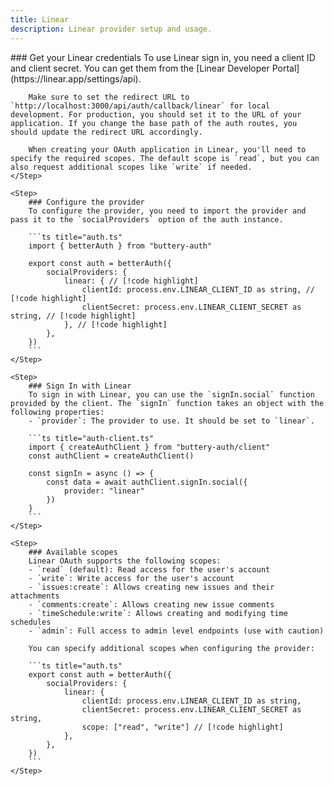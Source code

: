 ```yaml
---
title: Linear
description: Linear provider setup and usage.
---
```


<Steps>
    <Step> 
        ### Get your Linear credentials
        To use Linear sign in, you need a client ID and client secret. You can get them from the [Linear Developer Portal](https://linear.app/settings/api).

        Make sure to set the redirect URL to `http://localhost:3000/api/auth/callback/linear` for local development. For production, you should set it to the URL of your application. If you change the base path of the auth routes, you should update the redirect URL accordingly.

        When creating your OAuth application in Linear, you'll need to specify the required scopes. The default scope is `read`, but you can also request additional scopes like `write` if needed.
    </Step>

    <Step>
        ### Configure the provider
        To configure the provider, you need to import the provider and pass it to the `socialProviders` option of the auth instance.

        ```ts title="auth.ts"
        import { betterAuth } from "buttery-auth"
        
        export const auth = betterAuth({
            socialProviders: {
                linear: { // [!code highlight]
                    clientId: process.env.LINEAR_CLIENT_ID as string, // [!code highlight]
                    clientSecret: process.env.LINEAR_CLIENT_SECRET as string, // [!code highlight]
                }, // [!code highlight]
            },
        })
        ```
    </Step>

    <Step>
        ### Sign In with Linear
        To sign in with Linear, you can use the `signIn.social` function provided by the client. The `signIn` function takes an object with the following properties:
        - `provider`: The provider to use. It should be set to `linear`.

        ```ts title="auth-client.ts"  
        import { createAuthClient } from "buttery-auth/client"
        const authClient = createAuthClient()
        
        const signIn = async () => {
            const data = await authClient.signIn.social({
                provider: "linear"
            })
        }
        ```
    </Step>

    <Step>
        ### Available scopes
        Linear OAuth supports the following scopes:
        - `read` (default): Read access for the user's account
        - `write`: Write access for the user's account
        - `issues:create`: Allows creating new issues and their attachments
        - `comments:create`: Allows creating new issue comments
        - `timeSchedule:write`: Allows creating and modifying time schedules
        - `admin`: Full access to admin level endpoints (use with caution)

        You can specify additional scopes when configuring the provider:

        ```ts title="auth.ts"
        export const auth = betterAuth({
            socialProviders: {
                linear: {
                    clientId: process.env.LINEAR_CLIENT_ID as string,
                    clientSecret: process.env.LINEAR_CLIENT_SECRET as string,
                    scope: ["read", "write"] // [!code highlight]
                },
            },
        })
        ```
    </Step>
</Steps>
